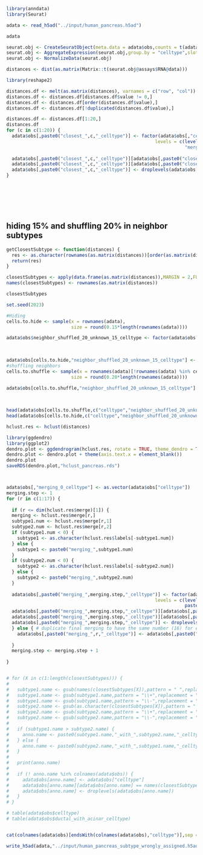```r
library(anndata)
library(Seurat)
```
```r
adata <- read_h5ad("../input/human_pancreas.h5ad")

adata
```

```r
seurat.obj <- CreateSeuratObject(meta.data = adata$obs,counts = t(adata$layers['counts']))
seurat.obj <- AggregateExpression(seurat.obj,group.by = "celltype",slot = "counts",return.seurat = T)
seurat.obj <- NormalizeData(seurat.obj)

distances <- dist(as.matrix(Matrix::t(seurat.obj@assays$RNA@data)))

library(reshape2)

distances.df <- melt(as.matrix(distances), varnames = c("row", "col"))
distances.df <- distances.df[distances.df$value != 0,]
distances.df <- distances.df[order(distances.df$value),]
distances.df <- distances.df[!duplicated(distances.df$value),]

distances.df <- distances.df[1:20,]
distances.df
for (c in c(1:20)) {
  adata$obs[,paste0("closest_",c,"_celltype")] <- factor(adata$obs[,"celltype"],
                                                       levels = c(levels(adata$obs[,"celltype"]),
                                                                  "merged_type"))
  
  adata$obs[,paste0("closest_",c,"_celltype")][adata$obs[,paste0("closest_",c,"_celltype")] == as.character(distances.df[c,"row"])] <- "merged_type"
  adata$obs[,paste0("closest_",c,"_celltype")][adata$obs[,paste0("closest_",c,"_celltype")] == as.character(distances.df[c,"col"])] <- "merged_type"
  adata$obs[,paste0("closest_",c,"_celltype")] <- droplevels(adata$obs[,paste0("closest_",c,"_celltype")] )
}








```
## hiding 15% and shuffling 20% in neighbor subtypes

```r
getClosestSubtype <- function(distances) {
  res <- as.character(rownames(as.matrix(distances))[order(as.matrix(distances)[,1])[2]])
  return(res)
}

closestSubtypes <- apply(data.frame(as.matrix(distances)),MARGIN = 2,FUN = getClosestSubtype)
names(closestSubtypes) <- rownames(as.matrix(distances))

closestSubtypes

set.seed(2023)

#Hiding 
cells.to.hide <- sample(x = rownames(adata),
                        size = round(0.15*length(rownames(adata))))

adata$obs$neighbor_shuffled_20_unknown_15_celltype <- factor(adata$obs[,"celltype"],
                                                                              levels = c(levels(adata$obs[,"celltype"]),
                                                                                         "unknown"))

adata$obs[cells.to.hide,"neighbor_shuffled_20_unknown_15_celltype"] <- "unknown"
#shuffling neighbors
cells.to.shuffle <- sample(x = rownames(adata)[!rownames(adata) %in% cells.to.hide],
                        size = round(0.20*length(rownames(adata))))

adata$obs[cells.to.shuffle,"neighbor_shuffled_20_unknown_15_celltype"] <- plyr::mapvalues(x = adata$obs[cells.to.shuffle,"neighbor_shuffled_20_unknown_15_celltype"],
                                                                                             from = names(closestSubtypes),
                                                                                             to = closestSubtypes)

head(adata$obs[cells.to.shuffle,c("celltype","neighbor_shuffled_20_unknown_15_celltype")],n=10)
head(adata$obs[cells.to.hide,c("celltype","neighbor_shuffled_20_unknown_15_celltype")],n=10)

```



```r
hclust.res <- hclust(distances)

library(ggdendro)
library(ggplot2)
dendro.plot <- ggdendrogram(hclust.res, rotate = TRUE, theme_dendro = T) 
dendro.plot <- dendro.plot + theme(axis.text.x = element_blank())
dendro.plot
saveRDS(dendro.plot,"hclust_pancreas.rds")



adata$obs[,"merging_0_celltype"] <- as.vector(adata$obs["celltype"]) 
merging.step <- 1
for (r in c(1:17)) {
  
  if (r <= dim(hclust.res$merge)[1]) {
  merging <- hclust.res$merge[r,]
  subtype1.num <- hclust.res$merge[r,1]
  subtype2.num <- hclust.res$merge[r,2]
  if (subtype1.num < 0) {
    subtype1 <- as.character(hclust.res$labels[-subtype1.num])
  } else {
    subtype1 <- paste0("merging_",subtype1.num)
  }
  if (subtype2.num < 0) {
    subtype2 <- as.character(hclust.res$labels[-subtype2.num])
  } else {
    subtype2 <- paste0("merging_",subtype2.num)
  }
  
  adata$obs[,paste0("merging_",merging.step,"_celltype")] <- factor(adata$obs[,paste0("merging_",merging.step-1,"_celltype")],
                                                       levels = c(levels(adata$obs[,paste0("merging_",merging.step-1,"_celltype")]),
                                                                  paste0("merging_",merging.step)))
  adata$obs[,paste0("merging_",merging.step,"_celltype")][adata$obs[,paste0("merging_",merging.step-1,"_celltype")] == subtype1] <- paste0("merging_",merging.step)
  adata$obs[,paste0("merging_",merging.step,"_celltype")][adata$obs[,paste0("merging_",merging.step-1,"_celltype")] == subtype2] <- paste0("merging_",merging.step)
  adata$obs[,paste0("merging_",merging.step,"_celltype")] <- droplevels(adata$obs[,paste0("merging_",merging.step,"_celltype")])
  } else { # duplicate final merging to have the same number (16) for each task in the workflow
    adata$obs[,paste0("merging_",r,"_celltype")] <- adata$obs[,paste0("merging_",merging.step-1,"_celltype")]
    
  }
  merging.step <- merging.step + 1
  
}



```


```r
# for (X in c(1:length(closestSubtypes))) {
#   
#   subtype1.name <- gsub(names(closestSubtypes[X]),pattern = " ",replacement = "_")
#   subtype1.name <- gsub(subtype1.name,pattern = "\\+",replacement = "pos")
#   subtype1.name <- gsub(subtype1.name,pattern = "\\-",replacement = "_")
#   subtype2.name <- gsub(as.character(closestSubtypes[X]),pattern = " ",replacement = "_")
#   subtype2.name <- gsub(subtype2.name,pattern = "\\+",replacement = "pos")
#   subtype2.name <- gsub(subtype2.name,pattern = "\\-",replacement = "_")
#   
#   if (subtype1.name > subtype2.name) {
#     anno.name <- paste0(subtype1.name,"_with_",subtype2.name,"_celltype")
#   } else { 
#     anno.name <- paste0(subtype2.name,"_with_",subtype1.name,"_celltype")
#   } 
#   
#   print(anno.name)
#   
#   if (! anno.name %in% colnames(adata$obs)) {
#     adata$obs[anno.name] <- adata$obs["celltype"]
#     adata$obs[anno.name][adata$obs[anno.name] == names(closestSubtypes[X])] <- closestSubtypes[X]
#     adata$obs[anno.name] <- droplevels(adata$obs[anno.name])
#   }
# }

# table(adata$obs$celltype)
# table(adata$obs$ductal_with_acinar_celltype)

```

```r


```
```r
cat(colnames(adata$obs)[endsWith(colnames(adata$obs),"celltype")],sep = "\n  - ")
```
```r
write_h5ad(adata,"../input/human_pancreas_subtype_wrongly_assigned.h5ad")
```

